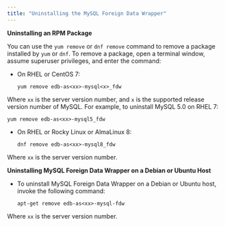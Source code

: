 ```yaml
---
title: "Uninstalling the MySQL Foreign Data Wrapper"
---
```


<div id="uninstalling_the_mysql_data_adapter" class="registered_link"></div>

**Uninstalling an RPM Package**

You can use the `yum remove` or `dnf remove` command to remove a package installed by `yum` or `dnf`. To remove a package, open a terminal window, assume superuser privileges, and enter the command:

-   On RHEL or CentOS 7:

    `yum remove edb-as<xx>-mysql<x>_fdw`

Where `xx` is the server version number, and `x` is the supported release version number of MySQL. For example, to uninstall MySQL 5.0 on RHEL 7:

   `yum remove edb-as<xx>-mysql5_fdw`

-   On RHEL or Rocky Linux or AlmaLinux 8:

    `dnf remove edb-as<xx>-mysql8_fdw`

Where `xx` is the server version number.

**Uninstalling MySQL Foreign Data Wrapper on a Debian or Ubuntu Host**

-   To uninstall MySQL Foreign Data Wrapper on a Debian or Ubuntu host, invoke the following command:

    `apt-get remove edb-as<xx>-mysql-fdw`

Where `xx` is the server version number.
